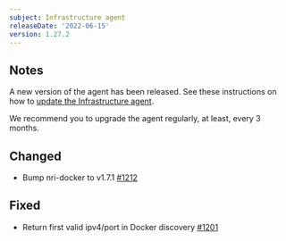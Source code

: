 ```yaml
---
subject: Infrastructure agent
releaseDate: '2022-06-15'
version: 1.27.2
---
```


## Notes

A new version of the agent has been released. See these instructions on how to [update the Infrastructure agent](https://docs.newrelic.com/docs/infrastructure/install-configure-manage-infrastructure/update-or-uninstall/update-infrastructure-agent).

We recommend you to upgrade the agent regularly, at least, every 3 months.

## Changed

* Bump nri-docker to v1.7.1 [#1212](https://github.com/newrelic/infrastructure-agent/pull/1212)

## Fixed

* Return first valid ipv4/port in Docker discovery [#1201](https://github.com/newrelic/infrastructure-agent/pull/1201)
